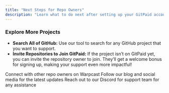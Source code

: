 ```yaml
---
title: "Next Steps for Repo Owners"
description: "Learn what to do next after setting up your GitPaid account."
---
```


### Explore More Projects

<ul>
  <li>
    <strong>Search All of GitHub:</strong> Use our tool to search for any GitHub
    project that you want to support.
  </li>
  <li>
    <strong>Invite Repositories to Join GitPaid:</strong> If the project isn’t
    on GitPaid yet, you can invite the repository owner to join. They’ll get a
    welcome bonus for signing up, making your support even more impactful!
  </li>
</ul>

<CardGroup cols={2}>
  <Card
    title="Join the Community"
    icon="users"
    href="https://warpcast.com/~/channel/gitpaid"
  >
    Connect with other repo owners on Warpcast
  </Card>
  <Card title="Stay Updated" icon="bell" href="/blog">
    Follow our blog and social media for the latest updates
  </Card>
  <Card
    title="Get Support"
    icon="life-ring"
    href="https://discord.gg/mwyWPSa7vZ"
  >
    Reach out to our Discord for support team for any assistance
  </Card>
</CardGroup>
